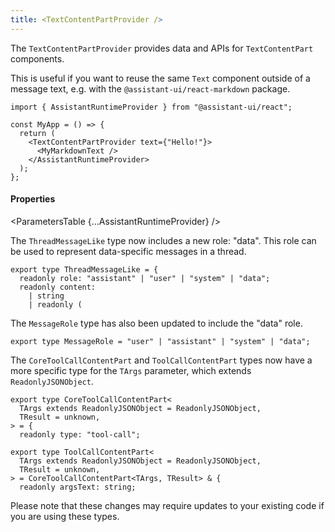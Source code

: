 ```yaml
---
title: <TextContentPartProvider />
---
```



The `TextContentPartProvider` provides data and APIs for `TextContentPart` components.

This is useful if you want to reuse the same `Text` component outside of a message text, e.g. with the `@assistant-ui/react-markdown` package.

```tsx {1, 8, 10}
import { AssistantRuntimeProvider } from "@assistant-ui/react";

const MyApp = () => {
  return (
    <TextContentPartProvider text={"Hello!"}>
      <MyMarkdownText />
    </AssistantRuntimeProvider>
  );
};
```

#### Properties

<ParametersTable {...AssistantRuntimeProvider} />

The `ThreadMessageLike` type now includes a new role: "data". This role can be used to represent data-specific messages in a thread.

```tsx
export type ThreadMessageLike = {
  readonly role: "assistant" | "user" | "system" | "data";
  readonly content:
    | string
    | readonly (
```

The `MessageRole` type has also been updated to include the "data" role.

```tsx
export type MessageRole = "user" | "assistant" | "system" | "data";
```

The `CoreToolCallContentPart` and `ToolCallContentPart` types now have a more specific type for the `TArgs` parameter, which extends `ReadonlyJSONObject`.

```tsx
export type CoreToolCallContentPart<
  TArgs extends ReadonlyJSONObject = ReadonlyJSONObject,
  TResult = unknown,
> = {
  readonly type: "tool-call";
```

```tsx
export type ToolCallContentPart<
  TArgs extends ReadonlyJSONObject = ReadonlyJSONObject,
  TResult = unknown,
> = CoreToolCallContentPart<TArgs, TResult> & {
  readonly argsText: string;
```

Please note that these changes may require updates to your existing code if you are using these types.